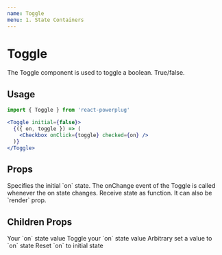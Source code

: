 ```yaml
---
name: Toggle
menu: 1. State Containers
---
```



# Toggle

The Toggle component is used to toggle a boolean. True/false.


## Usage

```js
import { Toggle } from 'react-powerplug'
```

```jsx
<Toggle initial={false}>
  {({ on, toggle }) => (
    <Checkbox onClick={toggle} checked={on} />
  )}
</Toggle>
```

## Props

<Props>
  <Prop name="initial" type="boolean" default={false}>
    Specifies the initial `on` state.
  </Prop>
  <Prop name="onChange" type="function">
    The onChange event of the Toggle is called whenever the on state changes.
  </Prop>
  <Prop name="children" type="function">
    Receive state as function. It can also be `render` prop.
  </Prop>
</Props>

## Children Props

<ChildrenProps>
  <ChildrenProp name="on" type="boolean">
    Your `on` state value
  </ChildrenProp>
  <ChildrenProp name="toggle" type="function">
    Toggle your `on` state value
  </ChildrenProp>
  <ChildrenProp name="set" type="function">
    Arbitrary set a value to `on` state
  </ChildrenProp>
  <ChildrenProp name="reset" type="function">
    Reset `on` to initial state
  </ChildrenProp>
</ChildrenProps>
